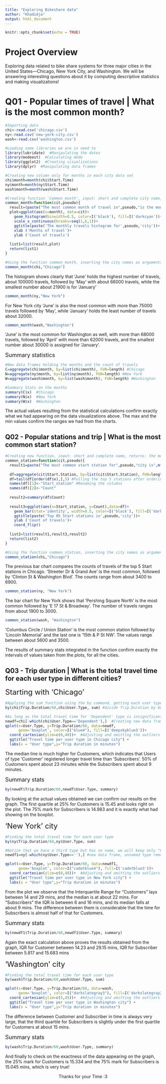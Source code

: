 ```yaml
---
title: "Exploring Bikeshare data"
author: "Khadidja"
output: html_document
---
```


```r
knitr::opts_chunk$set(echo = TRUE)
```

# Project Overview
Exploring data related to bike share systems for three major cities in the United States—Chicago, New York City, and Washington.
We will be answering interesting questions about it by computing descriptive statistics and making visualizations!

# Q01 - Popular times of travel | What is the most common month?


```r
#Importing data
chi<-read.csv('chicago.csv')
ny<-read.csv('new-york-city.csv')
wash<-read.csv('washington.csv')

#Loading some libraries we are in need to
library(lubridate)  #Manipulating the dates
library(modeest)  #Calculating mode
library(ggplot2)  #Creating visualizations
library(dplyr)  #Manipulating data frames

#Creating new column only for months in each city data set
chi$month=month(chi$Start.Time) 
ny$month=month(ny$Start.Time)
wash$month=month(wash$Start.Time)

#Creating function 'Common_month', input: short and complete city name, returns: the most common month + data visualization
common_month=function(cit,pseudo){
  result=(paste("The most common month of travel in",pseudo,"is the month number:",mfv(cit$month)))  #mfv() finds the most frequent value
  plot=ggplot(aes(x=month), data=cit)+
    geom_histogram(binwidth=0.5, color=I('black'), fill=I('darkcyan'))+
    scale_x_continuous(breaks=seq(1,6,1))+
    ggtitle(paste('The monthly travels histogram for',pseudo,'city'))+
    xlab ('Months of travel')+
    ylab ('Count of travels')
  
  list1=list(result,plot)
  return(list1)
}

```

```r
#Using the function common_month, inserting the city names as arguments
common_month(chi,"Chicago")
```



The histogram shows clearly that 'June' holds the highest number of travels, about 100000 travels, followed by 'May' with about 66000 travels, while the smallest number about 21900 is for 'January'
```r
common_month(ny,"New York")
```

For New York city 'June' is also the most common with more than 75000 travels followed by 'May', while 'January' holds the least number of travels about 32000.
```r
common_month(wash,"Washington")
```


'June' is the most common for Washington as well, with more than 68000 travels, followed by 'April' with more than 62000 travels, and the smallest number about 30000 is assigned for 'January'.

<font size="4"> Summary statistics </font>

```r
#New data frames holding the months and the count of travels
C=aggregate(chi$month, by=list(chi$month), FUN=length) #Chicago
N=aggregate(ny$month, by=list(ny$month), FUN=length) #New York
W=aggregate(wash$month, by=list(wash$month), FUN=length) #Washington

#Summary Stats on the months
summary(C$x)  #Chicago
summary(N$x)  #New York
summary(W$x)  #Washington
```

The actual values resulting from the statistical calculations confirm exactly what we had appearing on the data visualizations above.
The max and the min values confirm the ranges we had from the charts.

## Q02 - Popular stations and trip | What is the most common start station?


```r
#Creating new function, input: short and complete name, returns: the most common Start Station + data visualization + the summary stats related to the top 5 stations
common_station=function(cit,pseudo){
  result1=paste("The most common start station for",pseudo,"city is",mfv(cit$Start.Station))
  
  df=aggregate(cit$Start.Station, by=list(cit$Start.Station), FUN=length)#Creating new data frame storing the station with the related count of travels
  df=tail(df[order(df$x),],5) #Pulling the top 5 stations after ordering the data frame
  names(df)[1]<-"Start_station" #Renaming the columns
  names(df)[2]<-"Count"
  
  result2=summary(df$Count)
  
  result3=ggplot(aes(x=Start_station, y=Count),data=df)+
    geom_bar(stat='identity', width=0.5, color=I('black'), fill=I('darkseagreen1'))+
    ggtitle(paste('Top 05 Start stations in',pseudo,'city'))+
    ylab ('Count of travels')+
    coord_flip()
  
  list2=list(result1,result3,result2)
  return(list2)
}
```

```r
#Using the function common_station, inserting the city names as arguments
common_station(chi,"Chicago")
```

The previous bar chart compares the counts of travels of the top 5 Start stations in Chicago.
'Streeter Dr & Grand Ave' is the most common, followed by 'Clinton St & Washington Blvd'. The counts range from about 3400 to 6900.

```r
common_station(ny, "New York")
```

The bar chart for New York shows that 'Pershing Square North' is the most common followed by 'E 17 St & Broadway'.
The number of travels ranges from about 1900 to 3000.
```r
common_station(wash, "Washington")
```

'Columbus Circle / Union Station' is the most common station followed by 'Lincoln Memorial' and the last one is '15th & P St NW'.
The values range between about 5600 and 3500.

The results of summary stats integrated in the function confirm exactly the intervals of values taken from the plots, for all the cities. 

## Q03 - Trip duration | What is the total travel time for each user type in different cities?

<font size="5"> Starting with 'Chicago' </font> 

```r
#Applying the sum function using the by command, getting each user type with the total travel time in minutes 
by(chi$Trip.Duration/60,chi$User.Type, sum) #divide Trip.Duration by 60 to get the time in minutes
```

```r
#As long as the total travel time for 'Dependent' type is insignificant, we will be plotting only for 'Customer' and 'Subscriber'
newdf=chi[-which(chi$User.Type=='Dependent'),]  #Creating new data frame newdf, 'Dependent' omitted 
qplot(x=User.Type, y=Trip.Duration/60, data=newdf,
      geom='boxplot', color=I("blue4"), fill=I('deepskyblue3'))+
  coord_cartesian(ylim=c(0,40))+  #Adjusting and omitting the outliers
  ggtitle("Travel time per user type in Chicago city") +
  labs(x = "User type",y="Trip duration in minutes")
```

The median line is much higher for Customers, which indicates that Users of type 'Customer' registered longer travel time than 'Subscribers'.
50% of Customers spent about 23 minutes while the Subscribers spent about 9 minutes.  

<font size="4"> Summary stats</font> 

```r
by(newdf$Trip.Duration/60,newdf$User.Type, summary)
```
By looking at the actual values obtained we can confirm our results on the graph.
The first quartile at 25% for Customers is 15.45 and looks right on the plot.
The 75% mark for Subscribers is 14.983 and it is exactly what had showing on the boxplot.


<font size="5">'New York' city</font> 
```r
#Finding the total travel time for each user type
by(ny$Trip.Duration/60,ny$User.Type, sum)
```
 
```r
#Notice that we have a third type but has no name, we will keep only "Customer" and "Subscriber" for the upcoming explorations
newdf1=ny[-which(ny$User.Type==''),] #new data frame, unnamed type removed

qplot(x=User.Type, y=Trip.Duration/60, data=newdf1,
      geom='boxplot', color=I("cadetblue4"), fill=I('cadetblue3'))+
  coord_cartesian(ylim=c(0,40))+  #Adjusting and omitting the outliers
  ggtitle("Travel time per user type in New York city") +
  labs(x = "User type",y="Trip duration in minutes")
```

From the plot we observe that the Interquartile Range for "Customers" lays between 14 and 29 mins, and the median is at about 22 mins.
For "Subscribers" the IQR is between 6 and 16 mins, and its median falls at about 9 mins.
The difference between them is considerable that the time for Subscribers is almost half of that for Customers. 

<font size="4"> Summary stats</font> 
```r
by(newdf1$Trip.Duration/60,newdf1$User.Type, summary)
```
Again the exact calculation above proves the results obtained from the graph, IQR for Customer between 14.23 and 29.15 mins, IQR for Subscriber between 5.817 and 15.683 mins 

<font size="5">'Washington' city</font> 
```r
#Finding the total travel time for each user type
by(wash$Trip.Duration/60,wash$User.Type, sum)
```
```r
qplot(x=User.Type, y=Trip.Duration/60, data=wash,
      geom='boxplot', color=I("darkslategray3"), fill=I('darkslategray2'))+
  coord_cartesian(ylim=c(5,45))+  #Adjusting and omitting the outliers
  ggtitle("Travel time per user type in Washington city") +
  labs(x = "User type",y="Trip duration in minutes")
```

The difference between Customer and Subscriber in time is always very large, that the third quartile  for Subscribers is slightly under the first quartile for Customers at about  15 mins.

<font size="4"> Summary stats</font> 
```r
by(wash$Trip.Duration/60,wash$User.Type, summary)
```

And finally to check on the exactness of the data appearing on the graph, the 25% mark for Customers is 15.334 and the 75% mark for Subscribers is 15.045 mins, which is very true!

<center> Thanks for your Time :3 </center>
